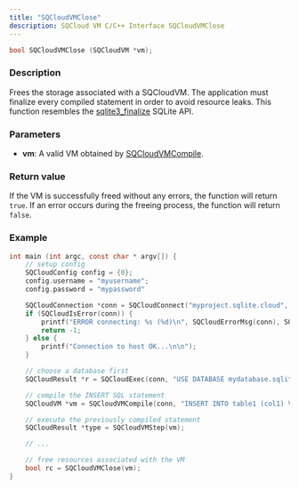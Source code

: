 ```yaml
---
title: "SQCloudVMClose"
description: SQCloud VM C/C++ Interface SQCloudVMClose
---
```


```c
bool SQCloudVMClose (SQCloudVM *vm);
```

### Description
Frees the storage associated with a SQCloudVM. The application must finalize every compiled statement in order to avoid resource leaks.
This function resembles the [sqlite3_finalize](https://www.sqlite.org/c3ref/finalize.html) SQLite API. 


### Parameters
* **vm**: A valid VM obtained by [SQCloudVMCompile](/docs/sdk/c/sqcloudvmcompile).


### Return value
If the VM is successfully freed without any errors, the function will return `true`. If an error occurs during the freeing process, the function will return `false`.

### Example
```c
int main (int argc, const char * argv[]) {
    // setup config
    SQCloudConfig config = {0};
    config.username = "myusername";
    config.password = "mypassword"

    SQCloudConnection *conn = SQCloudConnect("myproject.sqlite.cloud", SQCLOUD_DEFAULT_PORT, &config);
    if (SQCloudIsError(conn)) {
        printf("ERROR connecting: %s (%d)\n", SQCloudErrorMsg(conn), SQCloudErrorCode(conn));
        return -1;
    } else {
        printf("Connection to host OK...\n\n");
    }

    // choose a database first
    SQCloudResult *r = SQCloudExec(conn, "USE DATABASE mydatabase.sqlite;");

    // compile the INSERT SQL statement
    SQCloudVM *vm = SQCloudVMCompile(conn, "INSERT INTO table1 (col1) VALUES ('Hello World');", -1, NULL);

    // execute the previously compiled statement
    SQCloudResult *type = SQCloudVMStep(vm);

    // ...

    // free resources associated with the VM
    bool rc = SQCloudVMClose(vm);
}
```